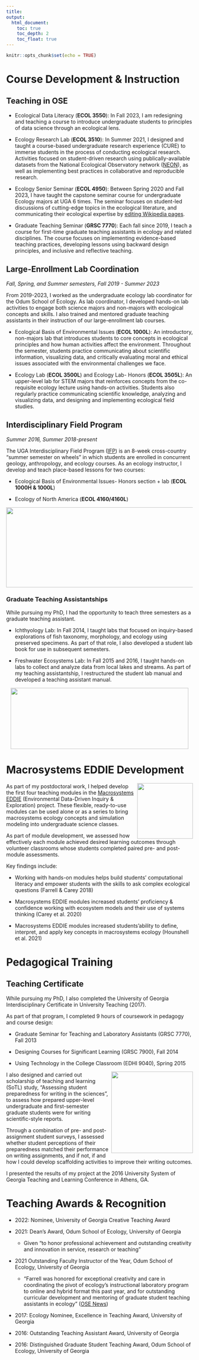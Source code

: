```yaml
---
title: 
output:
  html_document:
    toc: true
    toc_depth: 2
    toc_float: true
---
```


```r
knitr::opts_chunk$set(echo = TRUE)
```

# Course Development & Instruction

## Teaching in OSE
* Ecological Data Literacy (**ECOL 3550**): In Fall 2023, I am redesigning and teaching a course to introduce undergraduate students to principles of data science through an ecological lens.

* Ecology Research Lab (**ECOL 3510**): In Summer 2021, I designed and taught a course-based undergraduate research experience (CURE) to immerse students in the process of conducting ecological research. Activities focused on student-driven research using publically-available datasets from the National Ecological Observatory network ([NEON](https://www.neonscience.org/)), as well as implementing best practices in collaborative and reproducible research. 

* Ecology Senior Seminar (**ECOL 4950**): Between Spring 2020 and Fall 2023, I have taught the capstone seminar course for undergraduate Ecology majors at UGA 6 times. The seminar focuses on student-led discussions of cutting-edge topics in the ecological literature, and communicating their ecological expertise by [editing Wikipedia pages](https://wikiedu.org/blog/2021/06/08/sharing-ecological-expertise-through-wikipedia/).  

* Graduate Teaching Seminar (**GRSC 7770**): Each fall since 2019, I teach a course for first-time graduate teaching assistants in ecology and related disciplines. The course focuses on implementing evidence-based teaching practices, developing lessons using backward design principles, and inclusive and reflective teaching.

## Large-Enrollment Lab Coordination
*Fall, Spring, and Summer semesters, Fall 2019 - Summer 2023* 

From 2019-2023, I worked as the undergraduate ecology lab coordinator for the Odum School of Ecology. As lab coordinator, I developed hands-on lab activities to engage both science majors and non-majors with ecological concepts and skills. I also trained and mentored graduate teaching assistants in their instruction of our large-enrollment lab courses. 

* Ecological Basis of Environmental Issues (**ECOL 1000L**): An introductory, non-majors lab that introduces students to core concepts in ecological principles and how human activities affect the environment. Throughout the semester, students practice communicating about scientific information, visualizing data, and critically evaluating moral and ethical issues associated with the environmental challenges we face.

* Ecology Lab (**ECOL 3500L**) and Ecology Lab- Honors (**ECOL 3505L**): An upper-level lab for STEM majors that reinforces concepts from the co-requisite ecology lecture using hands-on activities. Students also regularly practice communicating scientific knowledge, analyzing and visualizing data, and designing and implementing ecological field studies.

## Interdisciplinary Field Program
*Summer 2016, Summer 2018-present*  

The UGA Interdisciplinary Field Program ([IFP](https://ifp.uga.edu/)) is an 8-week cross-country "summer semester on wheels" in which students are enrolled in concurrent geology, anthropology, and ecology courses. As an ecology instructor, I develop and teach place-based lessons for two courses: 

* Ecological Basis of Environmental Issues- Honors section + lab (**ECOL 1000H & 1000L**)

* Ecology of North America (**ECOL 4160/4160L**)

<p align="center">
  <img width="554" height="216" src="./images/ifp.png" align="center">
</p>

### Graduate Teaching Assistantships
While pursuing my PhD, I had the opportunity to teach three semesters as a graduate teaching assistant.

* Ichthyology Lab: In Fall 2014, I taught labs that focused on inquiry-based explorations of fish taxonomy, morphology, and ecology using preserved specimens. As part of that role, I also developed a student lab book for use in subsequent semesters.

* Freshwater Ecosystems Lab: In Fall 2015 and 2016, I taught hands-on labs to collect and analyze data from local lakes and streams. As part of my teaching assistantship, I restructured the student lab manual and developed a teaching assistant manual. 

<p align="center">
  <img width="480" height="165" src="./images/limno.png" align="center">
</p>

# Macrosystems EDDIE Development
<img src="./images/macroeddie.png" align="right" height="150"/>
As part of my postdoctoral work, I helped develop the first four teaching modules in the [Macrosystems EDDIE](https://serc.carleton.edu/eddie/macrosystems/index.html) (Environmental Data-Driven Inquiry & Exploration) project. These flexible, ready-to-use modules can be used alone or as a series to bring macrosystems ecology concepts and simulation modeling into undergraduate science classes.

As part of module development, we assessed how effectively each module achieved desired learning outcomes through volunteer classrooms whose students completed paired pre- and post-module assessments.

Key findings include:

* Working with hands-on modules helps build students' computational literacy and empower students with the skills to ask complex ecological questions (Farrell & Carey 2018)

* Macrosystems EDDIE modules increased students' proficiency & confidence working with ecosystem models and their use of systems thinking (Carey et al. 2020)

* Macrosystems EDDIE modules increased students'ability to define, interpret, and apply key concepts in macrosystems ecology (Hounshell et al. 2021)

# Pedagogical Training
## Teaching Certificate
While pursuing my PhD, I also completed the University of Georgia Interdisciplinary Certificate in University Teaching (2017). 

As part of that program, I completed 9 hours of coursework in pedagogy and course design:  

* Graduate Seminar for Teaching and Laboratory Assistants (GRSC 7770), Fall 2013  

* Designing Courses for Significant Learning (GRSC 7900), Fall 2014   

* Using Technology in the College Classroom (EDHI 9040), Spring 2015

<img src="./images/img-2087-edited.jpg" align="right" height="220"/>
I also designed and carried out scholarship of teaching and learning (SoTL) study, "Assessing student preparedness for writing in the sciences", to assess how prepared upper-level undergraduate and first-semester graduate students were for writing scientific-style reports.

Through a combination of pre- and post-assignment student surveys, I assessed whether student perceptions of their preparedness matched their performance on writing assignments, and if not, if and how I could develop scaffolding activities to improve their writing outcomes. 

I presented the results of my project at the 2016 University System of Georgia Teaching and Learning Conference in Athens, GA.

# Teaching Awards & Recognition 
* 2022: Nominee, University of Georgia Creative Teaching Award 

* 2021: Dean’s Award, Odum School of Ecology, University of Georgia  
  + Given "to honor professional achievement and outstanding creativity and innovation in service, research or teaching"

* 2021	Outstanding Faculty Instructor of the Year, Odum School of Ecology, University of Georgia  
  + "Farrell was honored for exceptional creativity and care in coordinating the pivot of ecology’s instructional laboratory program to online and hybrid format this past year, and for outstanding curricular development and mentoring of graduate student teaching assistants in ecology" ([OSE News](https://www.ecology.uga.edu/odum-school-2021-spring-fling/))

* 2017: Ecology Nominee, Excellence in Teaching Award, University of Georgia  

* 2016: Outstanding Teaching Assistant Award, University of Georgia

* 2016: Distinguished Graduate Student Teaching Award, Odum School of Ecology, University of Georgia